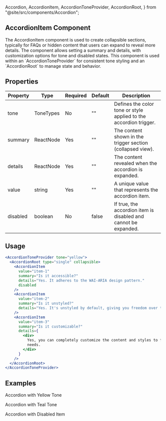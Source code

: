   Accordion,
  AccordionItem,
  AccordionToneProvider,
  AccordionRoot,
} from "@site/src/components/Accordion";

## AccordionItem Component

<div className="component-guide text-white">
<p>The AccordionItem component is used to create collapsible sections, typically for FAQs or hidden content that users can expand to reveal more details. The component allows setting a summary and details, with customization options for tone and disabled states. This component is used within an `AccordionToneProvider` for consistent tone styling and an `AccordionRoot` to manage state and behavior.</p>

## Properties

| Property | Type      | Required | Default | Description                                                       |
| -------- | --------- | -------- | ------- | ----------------------------------------------------------------- |
| tone     | ToneTypes | No       | ""      | Defines the color tone or style applied to the accordion trigger. |
| summary  | ReactNode | Yes      | ""      | The content shown in the trigger section (collapsed view).        |
| details  | ReactNode | Yes      | ""      | The content revealed when the accordion is expanded.              |
| value    | string    | Yes      | ""      | A unique value that represents the accordion item.                |
| disabled | boolean   | No       | false   | If true, the accordion item is disabled and cannot be expanded.   |

## Usage

```jsx title="AccordionItem Component Usage" enter back ticks here
<AccordionToneProvider tone="yellow">
  <AccordionRoot type="single" collapsible>
    <AccordionItem
      value="item-1"
      summary="Is it accessible?"
      details="Yes. It adheres to the WAI-ARIA design pattern."
      disabled
    />
    <AccordionItem
      value="item-2"
      summary="Is it unstyled?"
      details="Yes. It's unstyled by default, giving you freedom over the look and feel."
    />
    <AccordionItem
      value="item-3"
      summary="Is it customizable?"
      details={
        <div>
          Yes, you can completely customize the content and styles to fit your
          needs.
        </div>
      }
    />
  </AccordionRoot>
</AccordionToneProvider>
```

## Examples

<p>Accordion with Yellow Tone</p>
<AccordionToneProvider tone="yellow">
  <AccordionRoot type="single" collapsible>
    <AccordionItem
      value="item-1"
      summary="Is it accessible?"
      details="Yes. It adheres to the WAI-ARIA design pattern."
      disabled
    />
    <AccordionItem
      value="item-2"
      summary="Is it unstyled?"
      details="Yes. It's unstyled by default, giving you freedom over the look and feel."
    />
  </AccordionRoot>
</AccordionToneProvider>

<p>Accordion with Teal Tone</p>
<AccordionToneProvider tone="teal">
  <AccordionRoot type="single" collapsible>
    <AccordionItem
      value="item-1"
      summary="Is it customizable?"
      details="Yes, you can completely customize the content and styles to fit your needs."
    />
    <AccordionItem
      value="item-2"
      summary="Is it reusable?"
      details="Yes, you can reuse the AccordionItem component multiple times for different content."
    />
  </AccordionRoot>
</AccordionToneProvider>

<p>Accordion with Disabled Item</p>
<AccordionToneProvider tone="purple">
  <AccordionRoot type="single" collapsible>
    <AccordionItem
      value="item-1"
      summary="This item is disabled"
      details="This accordion item is disabled and cannot be expanded."
      disabled
    />
    <AccordionItem
      value="item-2"
      summary="Is it flexible?"
      details="Yes, it's flexible and allows for dynamic content in the details section."
    />
  </AccordionRoot>
</AccordionToneProvider>
</div>
